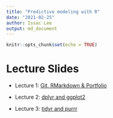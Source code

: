 ```yaml
---
title: "Predictive modeling with R"
date: "2021-02-25"
author: Issac Lee
output: md_document
---
```


```r
knitr::opts_chunk$set(echo = TRUE)
```


# Lecture Slides

- Lecture 1: [Git, RMarkdown & Portfolio](lecture/lec1.html)

- Lecture 2: [dplyr and ggplot2](https://issactoast.github.io/predictivemodeling-with-r/lecture/lec2.html)

- Lecture 3: [tidyr and purrr](https://issactoast.github.io/predictivemodeling-with-r/lecture/lec3.html)